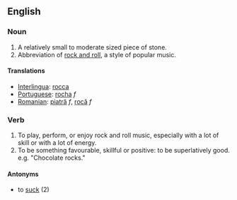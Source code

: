 ==English==

===Noun===
#A relatively small to moderate sized piece of stone.
#Abbreviation of [[rock and roll]], a style of popular music.
====Translations====
*[[Interlingua]]: [[rocca]]
*[[Portuguese]]: [[rocha]] ''f''
*[[Romanian]]: [[piatră]] ''f'', [[rocă]] ''f''

===Verb===
#To play, perform, or enjoy rock and roll music, especially with a lot of skill or with a lot of energy.
#To be something favourable, skillful or positive: to be superlatively good. e.g. "Chocolate rocks."
====Antonyms====
* to [[suck]] (2)